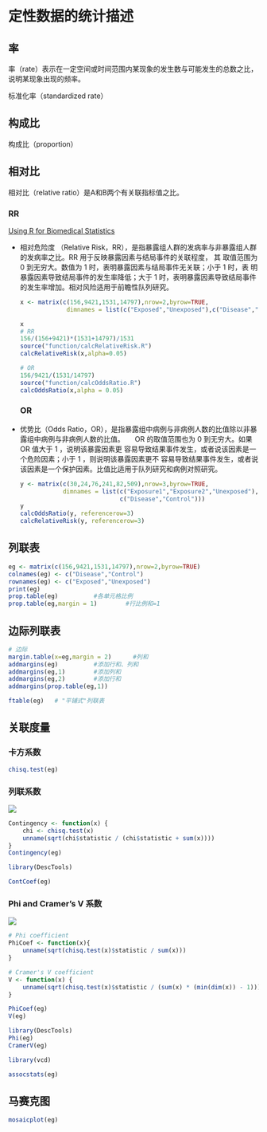 # 定性数据的统计描述

## 率

率（rate）表示在一定空间或时间范围内某现象的发生数与可能发生的总数之比，说明某现象出现的频率。

标准化率（standardized rate）

## 构成比

构成比（proportion）

## 相对比

相对比（relative ratio）是A和B两个有关联指标值之比。

### RR

[Using R for Biomedical Statistics](https://a-little-book-of-r-for-biomedical-statistics.readthedocs.io/en/latest/src/biomedicalstats.html)

-   相对危险度 （Relative Risk，RR），是指暴露组人群的发病率与非暴露组人群的发病率之比。RR 用于反映暴露因素与结局事件的关联程度， 其 取值范围为 0 到无穷大。数值为 1 时，表明暴露因素与结局事件无关联；小于 1 时，表 明暴露因素导致结局事件的发生率降低；大于 1 时，表明暴露因素导致结局事件的发生率增加。相对风险适用于前瞻性队列研究。

    ```r
    x <- matrix(c(156,9421,1531,14797),nrow=2,byrow=TRUE,
                 dimnames = list(c("Exposed","Unexposed"),c("Disease","Control")))

    x
    # RR
    156/(156+9421)*(1531+14797)/1531
    source("function/calcRelativeRisk.R")
    calcRelativeRisk(x,alpha=0.05)

    # OR
    156/9421/(1531/14797)
    source("function/calcOddsRatio.R")
    calcOddsRatio(x,alpha = 0.05)
    ```

    ### OR

-   优势比（Odds Ratio，OR），是指暴露组中病例与非病例人数的比值除以非暴露组中病例与非病例人数的比值。　　OR 的取值范围也为 0 到无穷大。如果 OR 值大于 1 ，说明该暴露因素更 容易导致结果事件发生，或者说该因素是一个危险因素；小于 1 ，则说明该暴露因素更不 容易导致结果事件发生，或者说该因素是一个保护因素。比值比适用于队列研究和病例对照研究。

    ```r
    y <- matrix(c(30,24,76,241,82,509),nrow=3,byrow=TRUE,
                dimnames = list(c("Exposure1","Exposure2","Unexposed"),
                                c("Disease","Control")))
    y
    calcOddsRatio(y, referencerow=3)
    calcRelativeRisk(y, referencerow=3)
    ```

## 列联表

```r
eg <- matrix(c(156,9421,1531,14797),nrow=2,byrow=TRUE)
colnames(eg) <- c("Disease","Control")
rownames(eg) <- c("Exposed","Unexposed")
print(eg)
prop.table(eg)          #各单元格比例
prop.table(eg,margin = 1)        #行比例和=1
```

## 边际列联表

```r
# 边际
margin.table(x=eg,margin = 2)      #列和
addmargins(eg)          #添加行和、列和
addmargins(eg,1)        #添加列和
addmargins(eg,2)        #添加行和
addmargins(prop.table(eg,1))

ftable(eg)   # "平铺式"列联表
```

## 关联度量

### 卡方系数

```r
chisq.test(eg)
```

### 列联系数

![](images/clipboard-4252541209.png)

```r
Contingency <- function(x) {
    chi <- chisq.test(x)
    unname(sqrt(chi$statistic / (chi$statistic + sum(x))))
}
Contingency(eg)
```

```r
library(DescTools)

ContCoef(eg)
```

### **Phi and Cramer’s V 系数**

![](images/clipboard-1172472303.png)

```r
# Phi coefficient
PhiCoef <- function(x){
    unname(sqrt(chisq.test(x)$statistic / sum(x)))
}

# Cramer's V coefficient
V <- function(x) {
    unname(sqrt(chisq.test(x)$statistic / (sum(x) * (min(dim(x)) - 1))))
}
```

```r
PhiCoef(eg) 
V(eg) 
```

```r
library(DescTools)
Phi(eg)
CramerV(eg)
```

```r
library(vcd)

assocstats(eg)
```

## 马赛克图

```r
mosaicplot(eg)
```
